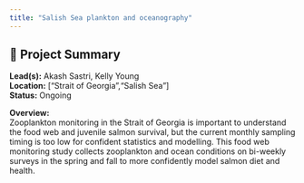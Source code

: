 ```yaml
---
title: "Salish Sea plankton and oceanography"
---
```


## 🧬 Project Summary

**Lead(s):** Akash Sastri, Kelly Young  
**Location:** ["Strait of Georgia","Salish Sea"]  
**Status:** Ongoing  

**Overview:**  
Zooplankton monitoring in the Strait of Georgia is important to understand the food web and juvenile salmon survival, but the current monthly sampling timing is too low for confident statistics and modelling. This food web monitoring study collects zooplankton and ocean conditions on bi-weekly surveys in the spring and fall to more confidently model salmon diet and health.
